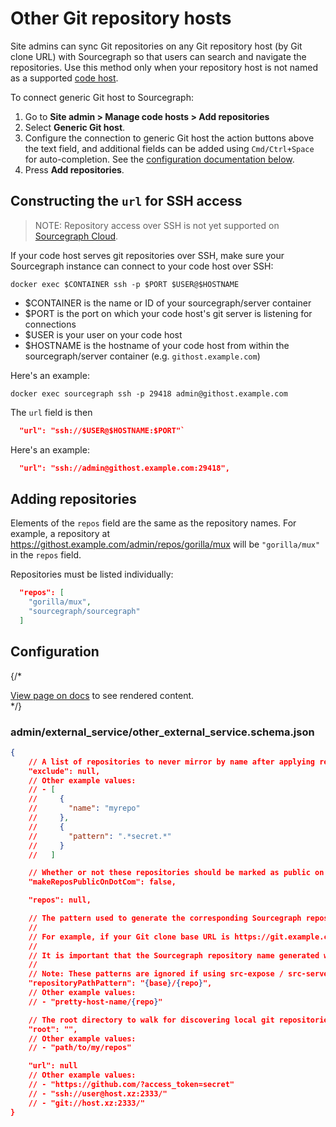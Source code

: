 # Other Git repository hosts

Site admins can sync Git repositories on any Git repository host (by Git clone URL) with Sourcegraph so that users can search and navigate the repositories. Use this method only when your repository host is not named as a supported [code host](/admin/external_service/).

To connect generic Git host to Sourcegraph:

1. Go to **Site admin > Manage code hosts > Add repositories**
1. Select **Generic Git host**.
1. Configure the connection to generic Git host the action buttons above the text field, and additional fields can be added using `Cmd/Ctrl+Space` for auto-completion. See the [configuration documentation below](#configuration).
1. Press **Add repositories**.

## Constructing the `url` for SSH access

>NOTE: Repository access over SSH is not yet supported on [Sourcegraph Cloud](/cloud/).

If your code host serves git repositories over SSH, make sure your Sourcegraph instance can connect to your code host over SSH:

```
docker exec $CONTAINER ssh -p $PORT $USER@$HOSTNAME
```

- $CONTAINER is the name or ID of your sourcegraph/server container
- $PORT is the port on which your code host's git server is listening for connections
- $USER is your user on your code host
- $HOSTNAME is the hostname of your code host from within the sourcegraph/server container (e.g. `githost.example.com`)

Here's an example:

```
docker exec sourcegraph ssh -p 29418 admin@githost.example.com
```

The `url` field is then

```json
  "url": "ssh://$USER@$HOSTNAME:$PORT"`
```

Here's an example:

```json
  "url": "ssh://admin@githost.example.com:29418",
```

## Adding repositories

Elements of the `repos` field are the same as the repository names. For example, a repository at https://githost.example.com/admin/repos/gorilla/mux will be `"gorilla/mux"` in the `repos` field.

Repositories must be listed individually:

```json
  "repos": [
    "gorilla/mux",
    "sourcegraph/sourcegraph"
  ]
```

## Configuration

{/* <div markdown-func=jsonschemadoc jsonschemadoc:path="admin/external_service/other_external_service.schema.json">[View page on docs](/admin/external_service/other) to see rendered content.</div> */}

### admin/external_service/other_external_service.schema.json

```json
{
	// A list of repositories to never mirror by name after applying repositoryPathPattern. Supports excluding by exact name ({"name": "myrepo"}) or regular expression ({"pattern": ".*secret.*"}).
	"exclude": null,
	// Other example values:
	// - [
	//     {
	//       "name": "myrepo"
	//     },
	//     {
	//       "pattern": ".*secret.*"
	//     }
	//   ]

	// Whether or not these repositories should be marked as public on Sourcegraph.com. Defaults to false.
	"makeReposPublicOnDotCom": false,

	"repos": null,

	// The pattern used to generate the corresponding Sourcegraph repository name for the repositories. In the pattern, the variable "{base}" is replaced with the Git clone base URL host and path, and "{repo}" is replaced with the repository path taken from the `repos` field.
	//
	// For example, if your Git clone base URL is https://git.example.com/repos and `repos` contains the value "my/repo", then a repositoryPathPattern of "{base}/{repo}" would mean that a repository at https://git.example.com/repos/my/repo is available on Sourcegraph at https://sourcegraph.example.com/git.example.com/repos/my/repo.
	//
	// It is important that the Sourcegraph repository name generated with this pattern be unique to this code host. If different code hosts generate repository names that collide, Sourcegraph's behavior is undefined.
	//
	// Note: These patterns are ignored if using src-expose / src-serve / src-serve-local.
	"repositoryPathPattern": "{base}/{repo}",
	// Other example values:
	// - "pretty-host-name/{repo}"

	// The root directory to walk for discovering local git repositories to mirror. To sync with local repositories and use this root property one must run Cody App and define the repos configuration property such as ["src-serve-local"].
	"root": "",
	// Other example values:
	// - "path/to/my/repos"

	"url": null
	// Other example values:
	// - "https://github.com/?access_token=secret"
	// - "ssh://user@host.xz:2333/"
	// - "git://host.xz:2333/"
}
```
